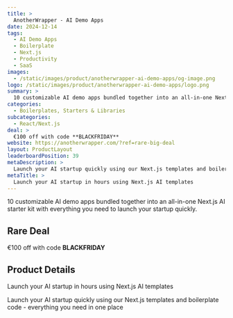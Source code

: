 ```yaml
---
title: >
  AnotherWrapper - AI Demo Apps
date: 2024-12-14
tags:
  - AI Demo Apps
  - Boilerplate
  - Next.js
  - Productivity
  - SaaS
images:
  - /static/images/product/anotherwrapper-ai-demo-apps/og-image.png
logo: /static/images/product/anotherwrapper-ai-demo-apps/logo.png
summary: >
  10 customizable AI demo apps bundled together into an all-in-one Next.js AI starter kit with everything you need to launch your startup quickly.
categories:
  - Boilerplates, Starters & Libraries
subcategories:
  - React/Next.js
deal: >
  €100 off with code **BLACKFRIDAY**
website: https://anotherwrapper.com/?ref=rare-big-deal
layout: ProductLayout
leaderboardPosition: 39
metaDescription: >
  Launch your AI startup quickly using our Next.js templates and boilerplate code - everything you need in one place
metaTitle: >
  Launch your AI startup in hours using Next.js AI templates
---
```

10 customizable AI demo apps bundled together into an all-in-one Next.js AI starter kit with everything you need to launch your startup quickly.

## Rare Deal

€100 off with code **BLACKFRIDAY**

## Product Details

Launch your AI startup in hours using Next.js AI templates

Launch your AI startup quickly using our Next.js templates and boilerplate code - everything you need in one place
